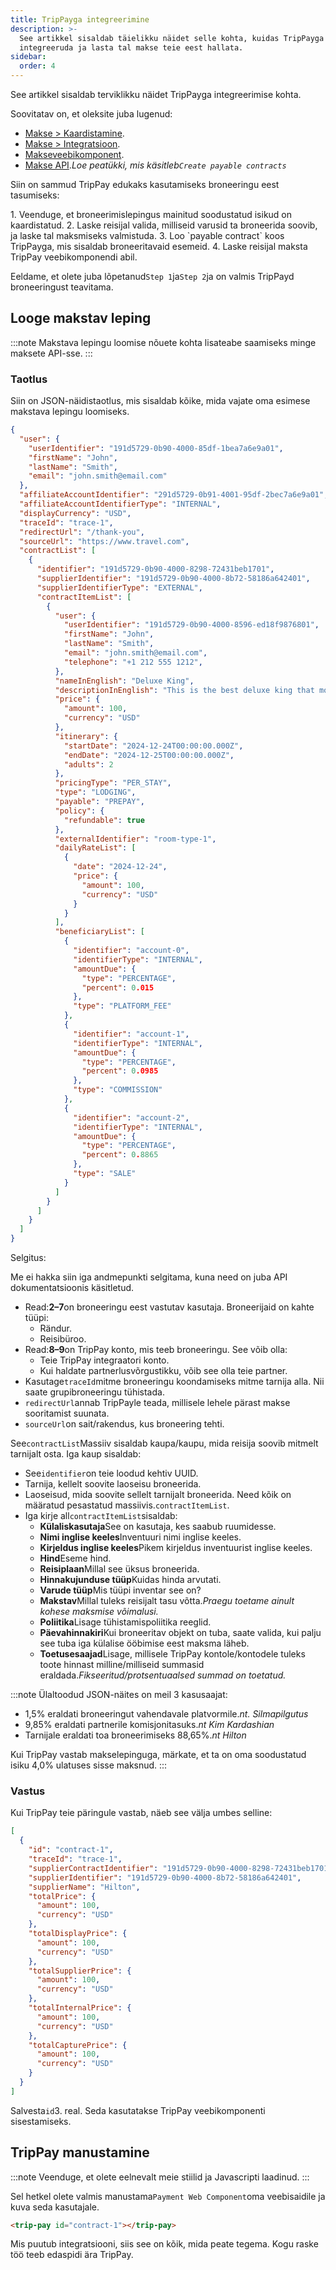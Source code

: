 ```yaml
---
title: TripPayga integreerimine
description: >-
  See artikkel sisaldab täielikku näidet selle kohta, kuidas TripPayga
  integreeruda ja lasta tal makse teie eest hallata.
sidebar:
  order: 4
---
```


See artikkel sisaldab terviklikku näidet TripPayga integreerimise kohta.

Soovitatav on, et oleksite juba lugenud:

* [Makse > Kaardistamine](/payment/mapping).
* [Makse > Integratsioon](/payment/integration).
* [Makseveebikomponent](/developers/web-components/#payment).
* [Makse API](/developers/apis/#payment-api).*Loe peatükki, mis käsitleb`Create payable contracts`*

Siin on sammud TripPay edukaks kasutamiseks broneeringu eest tasumiseks:

<Steps>
  1. Veenduge, et broneerimislepingus mainitud soodustatud isikud on kaardistatud.
  2. Laske reisijal valida, milliseid varusid ta broneerida soovib, ja laske tal maksmiseks valmistuda.
  3. Loo `payable contract` koos TripPayga, mis sisaldab broneeritavaid esemeid.
  4. Laske reisijal maksta TripPay veebikomponendi abil.
</Steps>


Eeldame, et olete juba lõpetanud`Step 1`ja`Step 2`ja on valmis TripPayd broneeringust teavitama.

## Looge makstav leping

:::note
Makstava lepingu loomise nõuete kohta lisateabe saamiseks minge maksete API-sse.
:::

### Taotlus

Siin on JSON-näidistaotlus, mis sisaldab kõike, mida vajate oma esimese makstava lepingu loomiseks.

```json {3-6, 8-9}
{
  "user": {
    "userIdentifier": "191d5729-0b90-4000-85df-1bea7a6e9a01",
    "firstName": "John",
    "lastName": "Smith",
    "email": "john.smith@email.com"
  },
  "affiliateAccountIdentifier": "291d5729-0b91-4001-95df-2bec7a6e9a01",
  "affiliateAccountIdentifierType": "INTERNAL",
  "displayCurrency": "USD",
  "traceId": "trace-1",
  "redirectUrl": "/thank-you",
  "sourceUrl": "https://www.travel.com",
  "contractList": [
    {
      "identifier": "191d5729-0b90-4000-8298-72431beb1701",
      "supplierIdentifier": "191d5729-0b90-4000-8b72-58186a642401",
      "supplierIdentifierType": "EXTERNAL",
      "contractItemList": [
        {
          "user": {
            "userIdentifier": "191d5729-0b90-4000-8596-ed18f9876801",
            "firstName": "John",
            "lastName": "Smith",
            "email": "john.smith@email.com",
            "telephone": "+1 212 555 1212",
          },
          "nameInEnglish": "Deluxe King",
          "descriptionInEnglish": "This is the best deluxe king that money can buy.",
          "price": {
            "amount": 100,
            "currency": "USD"
          },
          "itinerary": {
            "startDate": "2024-12-24T00:00:00.000Z",
            "endDate": "2024-12-25T00:00:00.000Z",
            "adults": 2
          },
          "pricingType": "PER_STAY",
          "type": "LODGING",
          "payable": "PREPAY",
          "policy": {
            "refundable": true
          },
          "externalIdentifier": "room-type-1",
          "dailyRateList": [
            {
              "date": "2024-12-24",
              "price": {
                "amount": 100,
                "currency": "USD"
              }
            }
          ],
          "beneficiaryList": [
            {
              "identifier": "account-0",
              "identifierType": "INTERNAL",
              "amountDue": {
                "type": "PERCENTAGE",
                "percent": 0.015
              },
              "type": "PLATFORM_FEE"
            },
            {
              "identifier": "account-1",
              "identifierType": "INTERNAL",
              "amountDue": {
                "type": "PERCENTAGE",
                "percent": 0.0985
              },
              "type": "COMMISSION"
            },
            {
              "identifier": "account-2",
              "identifierType": "INTERNAL",
              "amountDue": {
                "type": "PERCENTAGE",
                "percent": 0.8865
              },
              "type": "SALE"
            }
          ]
        }
      ]
    }
  ]
}
```

Selgitus:

Me ei hakka siin iga andmepunkti selgitama, kuna need on juba API dokumentatsioonis käsitletud.

* Read:**2–7**on broneeringu eest vastutav kasutaja. Broneerijaid on kahte tüüpi:
  * Rändur.
  * Reisibüroo.
* Read:**8–9**on TripPay konto, mis teeb broneeringu. See võib olla:
  * Teie TripPay integraatori konto.
  * Kui haldate partnerlusvõrgustikku, võib see olla teie partner.
* Kasutage`traceId`mitme broneeringu koondamiseks mitme tarnija alla. Nii saate grupibroneeringu tühistada.
* `redirectUrl`annab TripPayle teada, millisele lehele pärast makse sooritamist suunata.
* `sourceUrl`on sait/rakendus, kus broneering tehti.

See`contractList`Massiiv sisaldab kaupa/kaupu, mida reisija soovib mitmelt tarnijalt osta. Iga kaup sisaldab:

* See`identifier`on teie loodud kehtiv UUID.
* Tarnija, kellelt soovite laoseisu broneerida.
* Laoseisud, mida soovite sellelt tarnijalt broneerida. Need kõik on määratud pesastatud massiivis.`contractItemList`.
* Iga kirje all`contractItemList`sisaldab:
  * **Külaliskasutaja**See on kasutaja, kes saabub ruumidesse.
  * **Nimi inglise keeles**Inventuuri nimi inglise keeles.
  * **Kirjeldus inglise keeles**Pikem kirjeldus inventuurist inglise keeles.
  * **Hind**Eseme hind.
  * **Reisiplaan**Millal see üksus broneerida.
  * **Hinnakujunduse tüüp**Kuidas hinda arvutati.
  * **Varude tüüp**Mis tüüpi inventar see on?
  * **Makstav**Millal tuleks reisijalt tasu võtta.*Praegu toetame ainult kohese maksmise võimalusi.*
  * **Poliitika**Lisage tühistamispoliitika reeglid.
  * **Päevahinnakiri**Kui broneeritav objekt on tuba, saate valida, kui palju see tuba iga külalise ööbimise eest maksma läheb.
  * **Toetusesaajad**Lisage, millisele TripPay kontole/kontodele tuleks toote hinnast milline/milliseid summasid eraldada.*Fikseeritud/protsentuaalsed summad on toetatud.*

:::note
Ülaltoodud JSON-näites on meil 3 kasusaajat:

* 1,5% eraldati broneeringut vahendavale platvormile.*nt. Silmapilgutus*
* 9,85% eraldati partnerile komisjonitasuks.*nt Kim Kardashian*
* Tarnijale eraldati toa broneerimiseks 88,65%.*nt Hilton*

Kui TripPay vastab makselepinguga, märkate, et ta on oma soodustatud isiku 4,0% ulatuses sisse maksnud.
:::

### Vastus

Kui TripPay teie päringule vastab, näeb see välja umbes selline:

```json {3}
[
  {
    "id": "contract-1",
    "traceId": "trace-1",
    "supplierContractIdentifier": "191d5729-0b90-4000-8298-72431beb1701",
    "supplierIdentifier": "191d5729-0b90-4000-8b72-58186a642401",
    "supplierName": "Hilton",
    "totalPrice": {
      "amount": 100,
      "currency": "USD"
    },
    "totalDisplayPrice": {
      "amount": 100,
      "currency": "USD"
    },
    "totalSupplierPrice": {
      "amount": 100,
      "currency": "USD"
    },
    "totalInternalPrice": {
      "amount": 100,
      "currency": "USD"
    },
    "totalCapturePrice": {
      "amount": 100,
      "currency": "USD"
    }
  }
]
```

Salvesta`id`3. real. Seda kasutatakse TripPay veebikomponenti sisestamiseks.

## TripPay manustamine

:::note
Veenduge, et olete eelnevalt meie stiilid ja Javascripti laadinud.
:::

Sel hetkel olete valmis manustama`Payment Web Component`oma veebisaidile ja kuva seda kasutajale.

```html
<trip-pay id="contract-1"></trip-pay>
```

Mis puutub integratsiooni, siis see on kõik, mida peate tegema. Kogu raske töö teeb edaspidi ära TripPay.

